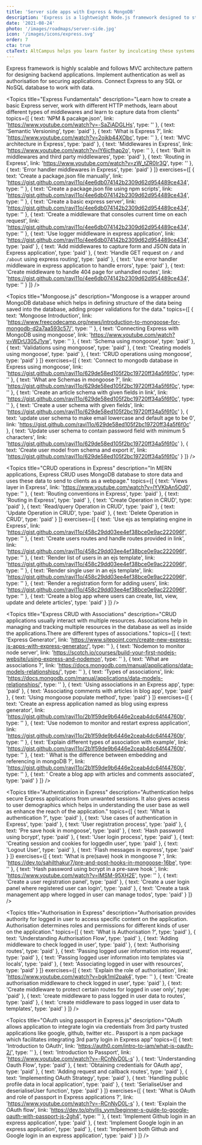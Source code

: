 ```yaml
---
title: 'Server side apps with Express & MongoDB'
description: 'Express is a lightweight Node.js framework designed to start backend development in no time. It helps create serverside rendered applications as well as APIs for frontend clients.'
date: '2021-08-24'
photo: '/images/roadmaps/server-side.jpg'
icon: '/images/icons/express.svg'
order: 7
cta: true
ctaText: AltCampus helps you learn faster by inculcating these systems as part of the learning model.  🙌
---
```


Express framework is highly scalable and follows MVC architecture pattern for designing backend applications. Implement authentication as well as authorisation for securing applications. Connect Express to any SQL or NoSQL database to work with data.

<Topics
  title="Express Fundamentals"
  description="Learn how to create a basic Express server, work with different HTTP methods, learn about different types of middlewares and  learn to capture data from clients"
  topics={[
    {
      text: 'NPM & pacakge.json',
      link: 'https://www.youtube.com/watch?v=-SaZiADGLHs',
      type: ''
    },
    {
      text: 'Semantic Versioning',
      type: 'paid'
    },
    {
      text: 'What is Express ?',
      link: 'https://www.youtube.com/watch?v=2ojkb44XObc',
      type: ''
    },
    {
      text: 'MVC architecture in Express',
      type: 'paid'
    },
    {
      text: 'Middlewares in Express',
      link: 'https://www.youtube.com/watch?v=lY6icfhap2o',
      type: ''
    },
    {
      text: 'Built in middlewares and third party middlewares',
      type: 'paid'
    },
    {
      text: 'Routing in Express',
      link: 'https://www.youtube.com/watch?v=zW_tZR0Ir3Q',
      type: ''
    },
    {
      text: 'Error handler middlewares in Express',
      type: 'paid'
    }
  ]}
  exercises={[
    {
      text: 'Create a package.json file manually',
      link: 'https://gist.github.com/ravi11o/4ee6db074142b2309d62d954489ce434',
      type: ''
    },
    {
      text: 'Create a package.json file using npm scripts',
      link: 'https://gist.github.com/ravi11o/4ee6db074142b2309d62d954489ce434',
      type: ''
    },
    {
      text: 'Create a basic express server',
      link: 'https://gist.github.com/ravi11o/4ee6db074142b2309d62d954489ce434',
      type: ''
    },
    {
      text: 'Create a middleware that consoles current time on each request',
      link: 'https://gist.github.com/ravi11o/4ee6db074142b2309d62d954489ce434',
      type: ''
    },
    {
      text: 'Use logger middleware in express application',
      link: 'https://gist.github.com/ravi11o/4ee6db074142b2309d62d954489ce434',
      type: 'paid'
    },
    {
      text: 'Add middlewares to capture form and JSON data in Express application',
      type: 'paid'
    },
    {
      text: 'Handle GET request on `/` and `/about` using express routing',
      type: 'paid'
    },
    {
      text: 'Use error handler middleware in express application to handle errors',
      type: 'paid'
    },
    {
      text: 'Create middleware to handle 404 page for unhandled routes',
      link: 'https://gist.github.com/ravi11o/4ee6db074142b2309d62d954489ce434',
      type: ''
    }
  ]}
/>

<Topics
  title="Mongoose.js"
  description="Mongoose is a wrapper around MongoDB database which helps in defining structure of the data being saved into the database, adding proper validations for the data."
  topics={[
    {
      text: 'Mongoose Introduction',
      link: 'https://www.freecodecamp.org/news/introduction-to-mongoose-for-mongodb-d2a7aa593c57/',
      type: ''
    },
    {
      text: 'Connecting Express with MongoDB using mongoose',
      link: 'https://www.youtube.com/watch?v=WDrU305J1yw',
      type: ''
    },
    {
      text: 'Schema using mongoose',
      type: 'paid'
    },
    {
      text: 'Validations using mongoose',
      type: 'paid'
    },
    {
      text: 'Creating models using mongoose',
      type: 'paid'
    },
    {
      text: 'CRUD operations using mongoose',
      type: 'paid'
    }
  ]}
  exercises={[
    {
      text: 'Connect to mongodb database in Express using mongoose',
      link: 'https://gist.github.com/ravi11o/629de58ed105f2bc19720ff34a5f6f0c',
      type: ''
    },
    {
      text: 'What are Schemas in mongoose ?',
      link: 'https://gist.github.com/ravi11o/629de58ed105f2bc19720ff34a5f6f0c',
      type: ''
    },
    {
      text: 'Create an article schema with given fields in link',
      link: 'https://gist.github.com/ravi11o/629de58ed105f2bc19720ff34a5f6f0c',
      type: ''
    },
    {
      text: 'Create a user schema with given fields',
      link: 'https://gist.github.com/ravi11o/629de58ed105f2bc19720ff34a5f6f0c'
    },
    {
      text: 'update user schema to make email lowercase and default age to be 0',
      link: 'https://gist.github.com/ravi11o/629de58ed105f2bc19720ff34a5f6f0c'
    },
    {
      text: 'Update user schema to contain password field with minimum 5 characters',
      link: 'https://gist.github.com/ravi11o/629de58ed105f2bc19720ff34a5f6f0c'
    },
    {
      text: 'Create user model from schema and export it',
      link: 'https://gist.github.com/ravi11o/629de58ed105f2bc19720ff34a5f6f0c'
    }
  ]}
/>

<Topics
  title="CRUD operations in Express"
  description="In MERN applications, Express CRUD uses MongoDB database to store data and uses these data to send to clients as a webpage."
  topics={[
    {
      text: 'Views layer in Express',
      link: 'https://www.youtube.com/watch?v=lYVKbAn5Od0',
      type: ''
    },
    {
      text: 'Routing conventions in Express',
      type: 'paid'
    },
    {
      text: 'Routing in Express',
      type: 'paid'
    },
    {
      text: 'Create Operation in CRUD',
      type: 'paid'
    },
    {
      text: 'Read/query Operation in CRUD',
      type: 'paid'
    },
    {
      text: 'Update Operation in CRUD',
      type: 'paid'
    },
    {
      text: 'Delete Operation in CRUD',
      type: 'paid'
    }
  ]}
  exercises={[
    {
      text: 'Use ejs as templating engine in Express',
      link: 'https://gist.github.com/ravi11o/458c29dd03ee4ef38bce0e9ac222096f',
      type: ''
    },
    {
      text: 'Create users routes and handle routes provided in link',
      link: 'https://gist.github.com/ravi11o/458c29dd03ee4ef38bce0e9ac222096f',
      type: ''
    },
    {
      text: 'Render list of users in an ejs template',
      link: 'https://gist.github.com/ravi11o/458c29dd03ee4ef38bce0e9ac222096f',
      type: ''
    },
    {
      text: 'Render single user in an ejs template',
      link: 'https://gist.github.com/ravi11o/458c29dd03ee4ef38bce0e9ac222096f',
      type: ''
    },
    {
      text: 'Render a registration form for adding users',
      link: 'https://gist.github.com/ravi11o/458c29dd03ee4ef38bce0e9ac222096f',
      type: ''
    },
    {
      text: 'Create a blog app where users can create, list, view, update and delete articles',
      type: 'paid'
    }
  ]}
/>

<Topics
  title="Express CRUD with Associations"
  description="CRUD applications usually interact with multiple resources. Associations help in managing and tracking multiple resources in the database as well as inside the applications.There are different types of associations."
  topics={[
    {
      text: 'Express Generator',
      link: 'https://www.sitepoint.com/create-new-express-js-apps-with-express-generator/',
      type: ''
    },
    {
      text: 'Nodemon to monitor node server',
      link: 'https://scotch.io/courses/build-your-first-nodejs-website/using-express-and-nodemon',
      type: ''
    },
    {
      text: 'What are associations ?',
      link: 'https://docs.mongodb.com/manual/applications/data-models-relationships/',
      type: ''
    },
    {
      text: 'Types of associations',
      link: 'https://docs.mongodb.com/manual/applications/data-models-relationships/',
      type: ''
    },
    {
      text: 'Using associations in an Express app',
      type: 'paid'
    },
    {
      text: 'Associating comments with articles in blog app',
      type: 'paid'
    },
    {
      text: 'Using mongoose populate method',
      type: 'paid'
    }
  ]}
  exercises={[
    {
      text: 'Create an express application named as blog using express generator',
      link: 'https://gist.github.com/ravi11o/2b1f59de9b6446e2ceab4dc64f44760b',
      type: ''
    },
    {
      text: 'Use nodemon to monitor and restart express application',
      link: 'https://gist.github.com/ravi11o/2b1f59de9b6446e2ceab4dc64f44760b',
      type: ''
    },
    {
      text: 'Explain different types of association with example',
      link: 'https://gist.github.com/ravi11o/2b1f59de9b6446e2ceab4dc64f44760b',
      type: ''
    },
    {
      text: ' What is the difference between embedding and referencing in mongoDB ?',
      link: 'https://gist.github.com/ravi11o/2b1f59de9b6446e2ceab4dc64f44760b',
      type: ''
    },
    {
      text: ' Create a blog app with articles and comments associated',
      type: 'paid'
    }
  ]}
/>

<Topics
  title="Authentication in Express"
  description="Authentication helps secure Express applications from unwanted sessions. It also gives acsess to user demographics which helps in understanding the user base as well as enhance the reach of the application."
  topics={[
    {
      text: 'What is authentication ?',
      type: 'paid'
    },
    {
      text: 'Use cases of authentication in Express',
      type: 'paid'
    },
    {
      text: 'User registration process',
      type: 'paid'
    },
    {
      text: 'Pre save hook in mongoose',
      type: 'paid'
    },
    {
      text: 'Hash password using bcrypt',
      type: 'paid'
    },
    {
      text: 'User login process',
      type: 'paid'
    },
    {
      text: 'Creating session and cookies for loggedIn user',
      type: 'paid'
    },
    {
      text: 'Logout User',
      type: 'paid'
    },
    {
      text: 'Flash messages in express',
      type: 'paid'
    }
  ]}
  exercises={[
    {
      text: 'What is pre(save) hook in mongoose ? ',
      link: 'https://dev.to/sahilthakur7/pre-and-post-hooks-in-mongoose-16be',
      type: ''
    },
    {
      text: 'Hash password using bcrypt in a pre-save hook ',
      link: 'https://www.youtube.com/watch?v=lMSM-95XH2E',
      type: ''
    },
    {
      text: 'Create a user registration panel',
      type: 'paid'
    },
    {
      text: 'Create a user login panel where registered user can login',
      type: 'paid'
    },
    {
      text: 'Create a task management app where logged in user can manage todos',
      type: 'paid'
    }
  ]}
/>

<Topics
  title="Authorisation in Express"
  description="Authorisation provides authority for logged in user to access specific content on the application. Authorisation determines roles and permissions for different kinds of user on the application."
  topics={[
    {
      text: 'What is Authorisation ?',
      type: 'paid'
    },
    {
      text: 'Understanding Authorisation Flow',
      type: 'paid'
    },
    {
      text: 'Adding middleware to check logged in user',
      type: 'paid'
    },
    {
      text: 'Authorising routes',
      type: 'paid'
    },
    {
      text: 'Passing logged user information into request',
      type: 'paid'
    },
    {
      text: 'Passing logged user information into templates via locals',
      type: 'paid'
    },
    {
      text: 'Associating logged in user with resources',
      type: 'paid'
    }
  ]}
  exercises={[
    {
      text: 'Explain the role of authorisation',
      link: 'https://www.youtube.com/watch?v=bgk1mI2pak4',
      type: ''
    },
    {
      text: 'Create authorisation middleware to check logged in user',
      type: 'paid'
    },
    {
      text: 'Create middleware to protect certain routes for logged in user only',
      type: 'paid'
    },
    {
      text: 'create middleware to pass logged in user data to routes',
      type: 'paid'
    },
    {
      text: 'create middleware to pass logged in user data to templates',
      type: 'paid'
    }
  ]}
/>

<Topics
  title="OAuth using passport in Express.js"
  description="OAuth allows application to integrate login via credentials from 3rd party trusted applications like google, github, twitter etc.. Passport is a npm package which facilitates integrating 3rd party login in Express app"
  topics={[
    {
      text: 'Introduction to OAuth',
      link: 'https://auth0.com/intro-to-iam/what-is-oauth-2/',
      type: ''
    },
    {
      text: 'Introduction to Passport',
      link: 'https://www.youtube.com/watch?v=-RCnNyD0L-s'
    },
    {
      text: 'Understanding Oauth Flow',
      type: 'paid'
    },
    {
      text: 'Obtaining credentials for OAuth app',
      type: 'paid'
    },
    {
      text: 'Adding request and callback routes',
      type: 'paid'
    },
    {
      text: 'Implementing OAuth Strategy',
      type: 'paid'
    },
    {
      text: 'Handling public profile data in local application',
      type: 'paid'
    },
    {
      text: 'SerialiseUser and deserialiseUser function',
      type: 'paid'
    }
  ]}
  exercises={[
    {
      text: 'What is OAuth and role of passport in Express applications ?',
      link: 'https://www.youtube.com/watch?v=-RCnNyD0L-s'
    },
    {
      text: 'Explain the OAuth flow',
      link: 'https://dev.to/phyllis_yym/beginner-s-guide-to-google-oauth-with-passport-js-2gh4',
      type: ''
    },
    {
      text: 'Implement Github login in an express application',
      type: 'paid'
    },
    {
      text: 'Implement Google login in an express application',
      type: 'paid'
    },
    {
      text: 'Implement both Github and Google login in an express application',
      type: 'paid'
    }
  ]}
/>
